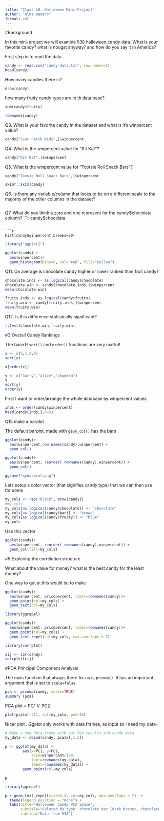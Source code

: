 ```yaml
---
title: "Class 10: Halloween Mini-Project"
author: "Alma Renero"
format: pdf
---
```


#Background 

In this mini-project we will examine 538 halloween candy data. What is your favorite candy? what is nougat anyway? and how do you say it in America?

First step is to read the data...

```r
candy <- read.csv("candy-data.txt", row.names=1)
head(candy)
```

How many candies there is?
```r
nrow(candy)
```
how many fruity candy types are in th data base?
```r
sum(candy$fruity)
```

```r
rownames(candy)
```

Q3. What is your favorite candy in the dataset and what is it’s winpercent value?
```r
candy["Sour Patch Kids",]$winpercent
```

Q4. What is the winpercent value for “Kit Kat”?

```r
candy["Kit Kat",]$winpercent
```

Q5. What is the winpercent value for “Tootsie Roll Snack Bars”?
```r
candy["Toosie Roll Snack Bars",]$winpercent
```

```r
skimr::skim(candy)
```
Q6. Is there any variable/column that looks to be on a different scale to the majority of the other columns in the dataset?
```r

```


Q7. What do you think a zero and one represent for the candy$chocolate column?
```r
candy$chocolate
```

```r
hist(candy$winpercent,breaks=30)
```

```r
library("ggplot2")

ggplot(candy) + 
  aes(winpercent)+
  geom_histogram(bins=8, col="red", fill="yellow")
```

Q11. On average is chocolate candy higher or lower ranked than fruit candy?

```r
chocolate.inds <- as.logical(candy$chocolate)
chocolate.win <- candy[chocolate.inds,]$winpercent
mean(chocolate.win)

```

```r
fruity.inds <- as.logical(candy$fruity)
fruity.win <- candy[fruity.inds,]$winpercent
mean(fruity.win)
```

Q12. Is this difference statistically significant?
```r
t.test(chocolate.win,fruity.win)
```

#3 Overall Candy Rankings

The base R `sort()` and `order()` functions are very useful!

```r
x <- c(5,1,2,6)
sort(x)
```

```r
x[order(x)]
```

```r
y <- c("barry","alice","chandra")
y
sort(y)
order(y)
```

First I want to order/arrange the whole database by winpercent values
```r
inds <- order(candy$winpercent)
head(candy[inds,],n=5)
```

Q15 make a barplot 

The default barplot, made with `geom_col()` has the bars 
```r
ggplot(candy)+
  aes(winpercent,row.names(candy),winpercent) +
  geom_col()
```

```r
ggplot(candy)+
  aes(winpercent, reorder( rownames(candy),winpercent)) +
  geom_col()
```

```r
ggsave("mybarplot.png")
```

Lets setup a color vector (that signifies candy type) that we can then use for some
```r
my_cols <- rep("black", nrow(candy))
#my_cols
my_cols[as.logical(candy$chocolate)] <- "chocolate"
my_cols[as.logical(candy$bar)] <- "brown"
my_cols[as.logical(candy$fruity)] <- "blue"
my_cols
```

Use this vector 

```r
ggplot(candy)+
  aes(winpercent, reorder( rownames(candy),winpercent)) +
  geom_col(fill=my_cols)
```
#5 Exploring the correlation structure 

What about the value for money?
what is the best candy for the least money?

One way to get at this would be to make 
```r
ggplot(candy)+
  aes(winpercent, pricepercent, label=rownames(candy))+
  geom_point(col=my_cols) +
  geom_text(col=my_cols)
```
```r
library(ggrepel)
```

```r
ggplot(candy)+
  aes(winpercent, pricepercent, label=rownames(candy))+
  geom_point(col=my_cols) +
  geom_text_repel(col=my_cols, max.overlaps = 7)
```
```r
library(corrplot)

cij <- cor(candy)
corrplot(cij)
```

#PCA Principal Component Analysis

The main function that always there for us is `prcomp()`. It has an important argument that is set to `scale=false`

```r
pca <- prcomp(candy, scale=TRUE)
summary (pca)
```

PCA plot = PC1 V. PC2
```r
plot(pca$x[-21], col=my_cols, pch=16)

```
Nicer plot . Ggplot only works with data,frames, as input so I need 
my_data=
```r
# Make a new data-frame with our PCA results and candy data
my_data <- cbind(candy, pca$x[,1:3])
```


```r
p <- ggplot(my_data) + 
        aes(x=PC1, y=PC2, 
            size=winpercent/100,  
            text=rownames(my_data),
            label=rownames(my_data)) +
        geom_point(col=my_cols)

p
```


```r
library(ggrepel)

p + geom_text_repel(size=3.3, col=my_cols, max.overlaps = 7)  + 
  theme(legend.position = "none") +
  labs(title="Halloween Candy PCA Space",
       subtitle="Colored by type: chocolate bar (dark brown), chocolate other (light brown), fruity (blue), other (black)",
       caption="Data from 538")
```

